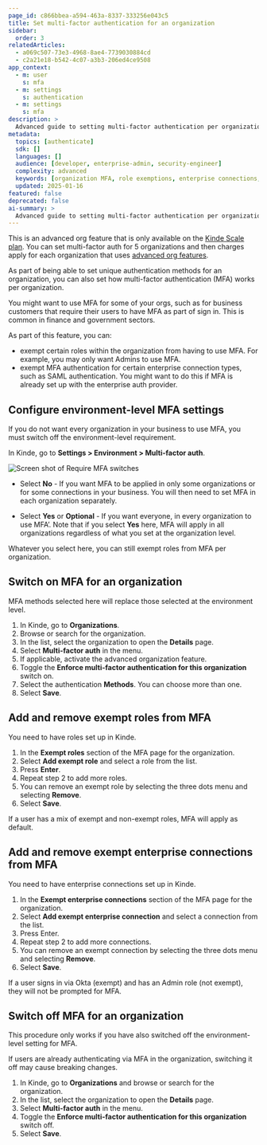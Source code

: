 ```yaml
---
page_id: c866bbea-a594-463a-8337-333256e043c5
title: Set multi-factor authentication for an organization
sidebar:
  order: 3
relatedArticles:
  - a069c507-73e3-4968-8ae4-7739030884cd
  - c2a21e18-b542-4c07-a3b3-206ed4ce9508
app_context:
  - m: user
    s: mfa
  - m: settings
    s: authentication
  - m: settings
    s: mfa
description: >
  Advanced guide to setting multi-factor authentication per organization including role exemptions and enterprise connection exemptions for B2B customers.
metadata:
  topics: [authenticate]
  sdk: []
  languages: []
  audience: [developer, enterprise-admin, security-engineer]
  complexity: advanced
  keywords: [organization MFA, role exemptions, enterprise connections, B2B MFA, advanced org features]
  updated: 2025-01-16
featured: false
deprecated: false
ai-summary: >
  Advanced guide to setting multi-factor authentication per organization with role and enterprise connection exemptions for B2B customers.
---
```

<Aside type="upgrade">

This is an advanced org feature that is only available on the [Kinde Scale plan](https://kinde.com/pricing/). You can set multi-factor auth for 5 organizations and then charges apply for each organization that uses [advanced org features](/authenticate/custom-configurations/advanced-organization/).

</Aside>

As part of being able to set unique authentication methods for an organization, you can also set how multi-factor authentication (MFA) works per organization. 

You might want to use MFA for some of your orgs, such as for business customers that require their users to have MFA as part of sign in. This is common in finance and government sectors.

As part of this feature, you can:

- exempt certain roles within the organization from having to use MFA. For example, you may only want Admins to use MFA.
- exempt MFA authentication for certain enterprise connection types, such as SAML authentication. You might want to do this if MFA is already set up with the enterprise auth provider.

## Configure environment-level MFA settings

If you do not want every organization in your business to use MFA, you must switch off the environment-level requirement.

In Kinde, go to **Settings > Environment > Multi-factor auth**.

![Screen shot of Require MFA switches](https://imagedelivery.net/skPPZTHzSlcslvHjesZQcQ/78708a19-58c6-4cdd-a1e7-0c34c88dfb00/public)

- Select **No** - If you want MFA to be applied in only some organizations or for some connections in your business. You will then need to set MFA in each organization separately.

- Select **Yes** or **Optional** - If you want everyone, in every organization to use MFA’. Note that if you select **Yes** here, MFA will apply in all organizations regardless of what you set at the organization level.

Whatever you select here, you can still exempt roles from MFA per organization.

## Switch on MFA for an organization

MFA methods selected here will replace those selected at the environment level.

1. In Kinde, go to **Organizations**.
2. Browse or search for the organization.
3. In the list, select the organization to open the **Details** page. 
4. Select **Multi-factor auth** in the menu.
5. If applicable, activate the advanced organization feature.
6. Toggle the **Enforce multi-factor authentication for this organization** switch on.
7. Select the authentication **Methods**. You can choose more than one.
8. Select **Save**. 

## Add and remove exempt roles from MFA

You need to have roles set up in Kinde.

1. In the **Exempt roles** section of the MFA page for the organization.
2. Select **Add exempt role** and select a role from the list.
3. Press **Enter**.
4. Repeat step 2 to add more roles. 
5. You can remove an exempt role by selecting the three dots menu and selecting **Remove**.
6. Select **Save**.

If a user has a mix of exempt and non-exempt roles, MFA will apply as default.

## Add and remove exempt enterprise connections from MFA

You need to have enterprise connections set up in Kinde.

1. In the **Exempt enterprise connections** section of the MFA page for the organization.
2. Select **Add exempt enterprise connection** and select a connection from the list.
3. Press Enter.
4. Repeat step 2 to add more connections. 
5. You can remove an exempt connection by selecting the three dots menu and selecting **Remove**.
6. Select **Save**.

If a user signs in via Okta (exempt) and has an Admin role (not exempt), they will not be prompted for MFA.

## Switch off MFA for an organization

This procedure only works if you have also switched off the environment-level setting for MFA.

<Aside type="warning">

If users are already authenticating via MFA in the organization, switching it off may cause breaking changes.

</Aside>

1. In Kinde, go to **Organizations** and browse or search for the organization.
2. In the list, select the organization to open the **Details** page. 
3. Select **Multi-factor auth** in the menu.
4. Toggle the **Enforce multi-factor authentication for this organization** switch off.
5. Select **Save**.


